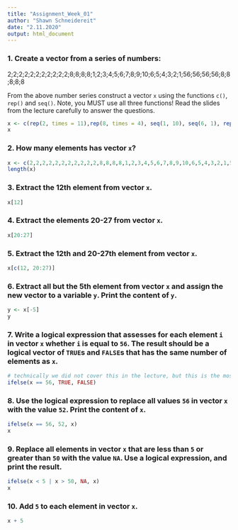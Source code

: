```yaml
---
title: "Assignment_Week_01"
author: "Shawn Schneidereit"
date: "2.11.2020"
output: html_document
---
```


### 1. Create a vector from a series of numbers:

2;2;2;2;2;2;2;2;2;2;2;8;8;8;8;1;2;3;4;5;6;7;8;9;10;6;5;4;3;2;1;56;56;56;56;8;8;8;8;8

From the above number series construct a vector `x` using the functions `c()`, `rep()` and `seq()`. Note, you MUST use all three functions! Read the slides from the lecture carefully to answer the questions.

```r
x <- c(rep(2, times = 11),rep(8, times = 4), seq(1, 10), seq(6, 1), rep(56, times = 4), rep(8, times = 5))
x


```

### 2. How many elements has vector `x`?

```r
x <- c(2,2,2,2,2,2,2,2,2,2,2,8,8,8,8,1,2,3,4,5,6,7,8,9,10,6,5,4,3,2,1,56,56,56,56,8,8,8,8,8)
length(x)

```

### 3. Extract the 12th element from vector `x`.

```r
x[12]
```

### 4. Extract the elements 20-27 from vector `x`.

```r
x[20:27]
```

### 5. Extract the 12th and 20-27th element from vector `x`.

```r
x[c(12, 20:27)]
```

### 6. Extract all but the 5th element from vector `x` and assign the new vector to a variable `y`. Print the content of `y`.

```r
y <- x[-5]
y
```

### 7. Write a logical expression that assesses for each element `i` in vector `x` whether `i` is equal to `56`. The result should be a logical vector of `TRUE`s and `FALSE`s that has the same number of elements as `x`.

```r
# technically we did not cover this in the lecture, but this is the most efficient way to do it in base R. 
ifelse(x == 56, TRUE, FALSE)
```

### 8. Use the logical expression to replace all values `56` in vector `x` with the value `52`. Print the content of `x`.

```r
ifelse(x == 56, 52, x)
x
```

### 9. Replace all elements in vector `x` that are less than `5` or greater than `50` with the value `NA`. Use a logical expression, and print the result.

```r
ifelse(x < 5 | x > 50, NA, x)
x
```

### 10. Add `5` to each element in vector `x`.

```r
x + 5
```

